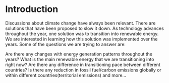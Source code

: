 # Introduction
Discussions about climate change have always been relevant. There are solutions that have been proposed to slow it down. As technology advances throughout the year, one solution was to transition into renewable energy. We are interested in learning how this solution was implemented over the years. Some of the questions we are trying to answer are:

Are there any changes with energy generation patterns throughout the years?
What is the main renewable energy that we are transitioning into right now?
Are there any difference in transitioning pace between different countries?
Is there any reduction in fossil fuel/carbon emissions globally or within different countries(territorial emissions)
and more...


